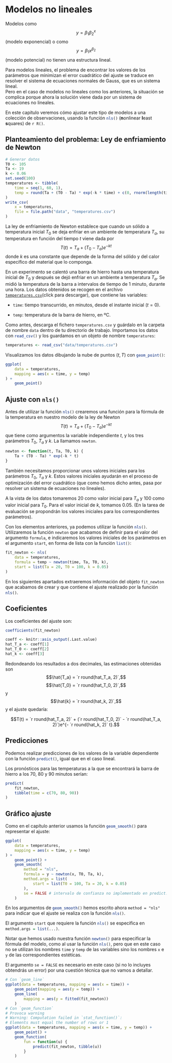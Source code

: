 # Modelos no lineales {#nls}

Modelos como 
$$y = \beta_1 \beta_2^{x}$$
(modelo exponencial) o como
$$y = \beta_1x^{\beta_2}$$
(modelo potencial) no tienen una estructura lineal. 

Para modelos lineales, el problema de encontrar los valores de los parámetros que minimizan el error cuadrático del ajuste se traduce en resolver el sistema de ecuaciones normales de Gauss, que es un sistema lineal.  
Pero en el caso de modelos no lineales como los anteriores, la situación se complica porque ahora la solución viene dada por un sistema de ecuaciones no lineales. 

En este capítulo veremos  cómo ajustar este tipo de modelos a una colección de  observaciones, usando la función `nls()`{.R} (**n**onlinear  **l**east **s**quares) de `r R()`.

## Planteamiento del problema: Ley de enfriamiento de Newton {#newton}

```r
# Generar datos
T0 <- 105
Ta <- 19
k <- 0.06
set.seed(100)
temperatures <- tibble(
    time = seq(1, 60, 1),
    temp = round(Ta + (T0 - Ta) * exp(-k * time) + c(0, rnorm(length(time) - 1, sd = 0.5)), 1)
)
write_csv(
    x = temperatures,
    file = file.path("data", "temperatures.csv")
)
```


La ley de enfriamiento de Newton  establece que cuando un sólido a temperatura inicial $T_0$ se deja enfriar en un ambiente de  temperatura $T_a$,  su temperatura en función del tiempo $t$ viene dada por
$$T(t)=T_a+(T_0-T_a)e^{-kt}$$
donde $k$ es una constante que depende de la forma del sólido y del calor específico del material que lo componga. 

En un experimento se calentó una barra de hierro hasta una temperatura inicial de $T_0$ y después se dejó enfriar en un ambiente a temperatura $T_a$. Se midió la temperatura de la barra a intervalos de tiempo de $1$ minuto, durante una hora. Los datos obtenidos se recogen en  el archivo [`temperatures.csv`](https://drive.google.com/uc?export=download&id=1mpF0_lZVw-u2SlrxJDwczEI4x_OxO1W2)(click para descargar), que contiene las variables:

* `time`: tiempo transcurrido, en minutos, desde el instante inicial ($t=0$).

* `temp`: temperatura de la barra de hierro, en ºC.


Como antes, descarga el fichero `temperatures.csv` y guárdalo en la carpeta de nombre `data` dentro de tu directorio de trabajo. Importamos los datos con `read_csv()`{.R} y los guardamos en un objeto de nombre `temperatures`:
```r
temperatures <- read_csv("data/temperatures.csv")
```
Visualizamos los datos dibujando la nube de puntos $(t, T)$ con `geom_point()`{.R}: 

```r
ggplot(
    data = temperatures,
    mapping = aes(x = time, y = temp)
) +
    geom_point()
```

## Ajuste con `nls()` {#newton-fit}

Antes de utilizar la función `nls()`{.R} crearemos una función para la fórmula de la temperatura en nuestro modelo de la ley de Newton
$$T(t)=T_a+(T_0-T_a)e^{-kt}$$
que tiene como argumentos la variable independiente $t$, y los tres parámetros $T_0$, $T_a$ y $k$. La llamamos `newton`.

```r
newton <- function(t, Ta, T0, k) {
    Ta + (T0 - Ta) * exp(-k * t)
}
```

También necesitamos proporcionar unos valores iniciales para los parámetros $T_0$, $T_a$ y $k$. Estos valores iniciales ayudarán en el proceso de optimización del error cuadrático (que como hemos dicho antes, pasa por resolver un sistema de ecuaciones no lineales). 

A la vista de los datos tomaremos $20$ como valor inicial para $T_a$ y $100$ como valor inicial para $T_0$. Para el valor inicial de $k$, tomamos $0.05$. (En la tarea de evaluación se propondrán los valores iniciales para los correspondientes parámetros).

Con los elementos anteriores, ya podemos utilizar la función `nls()`{.R}. Utilizaremos la función `newton` que acabamos de definir para el valor del argumento `formula`, e indicaremos los valores iniciales de los parámetros en el argumento `start`, en forma de lista con la función `list()`{.R}:

```r
fit_newton <- nls(
    data = temperatures,
    formula = temp ~ newton(time, Ta, T0, k),
    start = list(Ta = 20, T0 = 100, k = 0.05)
)
```

En los siguientes apartados extraeremos información del objeto `fit_newton` que acabamos de crear y que contiene el ajuste realizado por la función `nls()`{.R}.

## Coeficientes {#newton-coefficients}

Los coeficientes del ajuste son:
```r
coefficients(fit_newton)
```

```r
coeff <- knitr::asis_output(.Last.value)
hat_T_a <- coeff[1]
hat_T_0 <- coeff[2]
hat_k <- coeff[3]
```


Redondeando los resultados a dos decimales, las  estimaciones obtenidas son
$$\hat{T_a} = `r round(hat_T_a, 2)`,$$
$$\hat{T_0} = `r round(hat_T_0, 2)`,$$
y
$$\hat{k} = `r round(hat_k, 2)`,$$
y el ajuste quedaría:

$$T(t) = `r round(hat_T_a, 2)` + (`r round(hat_T_0, 2)` - `r round(hat_T_a, 2)`)e^{- `r round(hat_k, 2)` t}.$$

## Predicciones {#newton-predict}

Podemos realizar predicciones de los valores de la variable dependiente con la función `predict()`{.R}, igual que en el caso lineal.


Los pronósticos para las temperaturas a la que se encontrará la barra de hierro a los $70$, $80$ y $90$ minutos serían:

```r
predict(
    fit_newton,
    tibble(time = c(70, 80, 90))
)
```


## Gráfico ajuste {#newton-smooth}

Como en el capítulo anterior usamos la función `geom_smooth()`{.R} para representar el ajuste:

```r
ggplot(
    data = temperatures,
    mapping = aes(x = time, y = temp)
) +
    geom_point() +
    geom_smooth(
        method = "nls",
        formula = y ~ newton(x, T0, Ta, k),
        method.args = list(
            start = list(T0 = 100, Ta = 20, k = 0.05)
        ),
        se = FALSE # intervalo de confianza no implementado en predict.nls
    )
```

En los argumentos de `geom_smooth()`{.R} hemos escrito ahora `method = "nls"` para indicar que el ajuste se realiza con la función `nls()`{.R}.

El argumento `start` que requiere la función `nls()`{.R} se especifica en `method.args = list(...)`{.R}.

Notar que hemos usado nuestra función `newton()`{.R} para especificar la fórmula del modelo, como al usar la función `nls()`{.R},  pero que en este caso no se utilizan los nombres `time` y `temp` de las variables sino los nombres `x` e `y` de las correspondientes estéticas.

El argumento `se = FALSE` es necesario en este caso (si no lo incluyes obtendrás un error) por una cuestión técnica que no vamos a detallar.

```r
# Con `geom_line`
ggplot(data = temperatures, mapping = aes(x = time)) +
    geom_point(mapping = aes(y = temp)) +
    geom_line(
        mapping = aes(y = fitted(fit_newton))
    )
# Con `geom_function`
# Provoca warning
# Warning: Computation failed in `stat_function()`:
# Elements must equal the number of rows or 1
ggplot(data = temperatures, mapping = aes(x = time, y = temp)) +
    geom_point() +
    geom_function(
        fun = function(u) {
            predict(fit_newton, tibble(u))
        }
    )
```



